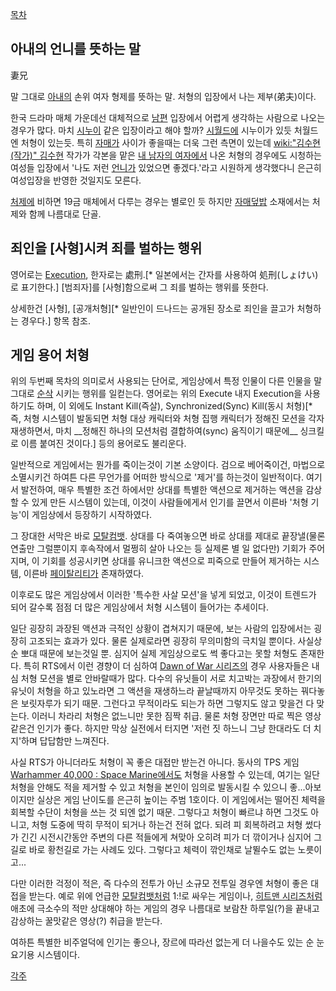 [[목차]]
== 아내의 언니를 뜻하는 말 ==
妻兄

말 그대로 [[아내]]의 손위 여자 형제를 뜻하는 말. 처형의 입장에서 나는 제부(弟夫)이다.

한국 드라마 매체 가운데선 대체적으로 [[남편]] 입장에서 어렵게 생각하는 사람으로 나오는 경우가 많다. 마치 [[시누이]] 같은 입장이라고 해야 할까? [[시월드]]에 시누이가 있듯 처월드엔 처형이 있는듯. 특히 [[자매]]가 사이가 좋을때는 더욱 그런 측면이 있는데 [[wiki:"김수현(작가)" 김수현]] 작가가 각본을 맡은 [[내 남자의 여자]]에서 나온 처형의 경우에도 시청하는 여성들 입장에서 '나도 저런 [[언니]]가 있었으면 좋겠다.'라고 시원하게 생각했다니 은근히 여성입장을 반영한 것일지도 모른다.

[[처제]]에 비하면 19금 매체에서 다루는 경우는 별로인 듯 하지만 [[자매덮밥]] 소재에서는 처제와 함께 나름대로 단골.

== 죄인을 [사형]시켜 죄를 벌하는 행위 ==
영어로는 [[Execution]], 한자로는 處刑.[* 일본에서는 간자를 사용하여 処刑(しょけい)로 표기한다.] [범죄자]를 [사형]함으로써 그 죄를 벌하는 행위를 뜻한다.

상세한건 [사형], [공개처형][* 일반인이 드나드는 공개된 장소로 죄인을 끌고가 처형하는 경우다.] 항목 참조.

== 게임 용어 처형 ==
위의 두번째 목차의 의미로서 사용되는 단어로, 게임상에서 특정 인물이 다른 인물을 말 그대로 [[순삭]] 시키는 행위를 일컫는다. 영어로는 위의 Execute 내지 Execution을 사용하기도 하며, 이 외에도 Instant Kill(즉살), Synchronized(Sync) Kill(동시 처형)[* 즉, 처형 시스템이 발동되면 처형 대상 캐릭터와 처형 집행 캐릭터가 정해진 모션을 각자 재생하면서, 마치 __정해진 하나의 모션처럼 결합하여(sync) 움직이기 때문에__ 싱크킬로 이름 붙여진 것이다.] 등의 용어로도 불리운다.

일반적으로 게임에서는 뭔가를 죽이는것이 기본 소양이다. 검으로 베어죽이건, 마법으로 소멸시키건 하여튼 다른 무언가를 어떠한 방식으로 '제거'를 하는것이 일반적이다. 여기서 발전하여, 매우 특별한 조건 하에서만 상대를 특별한 액션으로 제거하는 액션을 감상할 수 있게 만든 시스템이 있는데, 이것이 사람들에게서 인기를 끌면서 이른바 '처형 기능'이 게임상에서 등장하기 시작하였다.

그 장대한 서막은 바로 [[모탈컴뱃]]. 상대를 다 죽여놓으면 바로 상대를 제대로 끝장낼(물론 연출만 그럴뿐이지 후속작에서 멀쩡히 살아 나오는 등 실제론 별 일 없다만) 기회가 주어지며, 이 기회를 성공시키면 상대를 유니크한 액션으로 피죽으로 만들어 제거하는 시스템, 이른바 [[페이탈리티]]가 존재하였다.

이후로도 많은 게임상에서 이러한 '특수한 사살 모션'을 넣게 되었고, 이것이 트렌드가 되어 갈수록 점점 더 많은 게임상에서 처형 시스템이 들어가는 추세이다.

일단 굉장히 과장된 액션과 극적인 상황이 겹쳐지기 때문에, 보는 사람의 입장에서는 굉장히 고조되는 효과가 있다. 물론 실제로라면 굉장히 무의미함의 극치일 뿐이다. 사실상 순 뽀대 때문에 보는것일 뿐. 심지어 실제 게임상으로도 썩 좋다고는 못할 처형도 존재한다. 특히 RTS에서 이런 경향이 더 심하여 [[Dawn of War 시리즈]]의 경우 사용자들은 내심 처형 모션을 별로 안바랄때가 많다. 다수의 유닛들이 서로 치고박는 과장에서 한기의 유닛이 처형을 하고 있노라면 그 액션을 재생하느라 끝날때까지 아무것도 못하는 꿔다놓은 보릿자루가 되기 때문. 그런다고 무적이라도 되는가 하면 그렇지도 않고 맞을건 다 맞는다. 이러니 차라리 처형은 없느니만 못한 짐짝 취급. 물론 처형 장면만 따로 찍은 영상 같은건 인기가 좋다. 하지만 막상 실전에서 터지면 '저런 짓 하느니 그냥 한대라도 더 치지'하며 답답함만 느껴진다.

사실 RTS가 아니더라도 처형이 꼭 좋은 대접만 받는건 아니다. 동사의 TPS 게임 [[Warhammer 40,000 : Space Marine]]에서도 처형을 사용할 수 있는데, 여기는 일단 처형을 안해도 적을 제거할 수 있고 처형을 본인이 임의로 발동시킬 수 있으니 좋...아보이지만 실상은 게임 난이도를 은근히 높이는 주범 1호이다. 이 게임에서는 떨어진 체력을 회복할 수단이 처형을 쓰는 것 되엔 없기 때문. 그렇다고 처형이 빠르냐 하면 그것도 아니고, 처형 도중에 딱히 무적이 되거나 하는건 전혀 없다. 되려 피 회복하려고 처형 썼다가 긴긴 시전시간동안 주변의 다른 적들에게 쳐맞아 오히려 피가 더 깎이거나 심지어 그 길로 바로 황천길로 가는 사례도 있다. 그렇다고 체력이 깎인채로 날뛸수도 없는 노릇이고...

다만 이러한 걱정이 적은, 즉 다수의 전투가 아닌 소규모 전투일 경우엔 처형이 좋은 대접을 받는다. 예로 위에 언급한 [[모탈컴뱃]]처럼 1:!로 싸우는 게임이나, [[히트맨 시리즈]]처럼 애초에 극소수의 적만 상대해야 하는 게임의 경우 나름대로 보람찬 하루일(?)을 끝내고 감상하는 꿀맛같은 영상(?) 취급을 받는다.

여하튼 특별한 비주얼덕에 인기는 좋으나, 장르에 따라선 없는게 더 나을수도 있는 순 눈요기용 시스템이다.

[[각주]]
